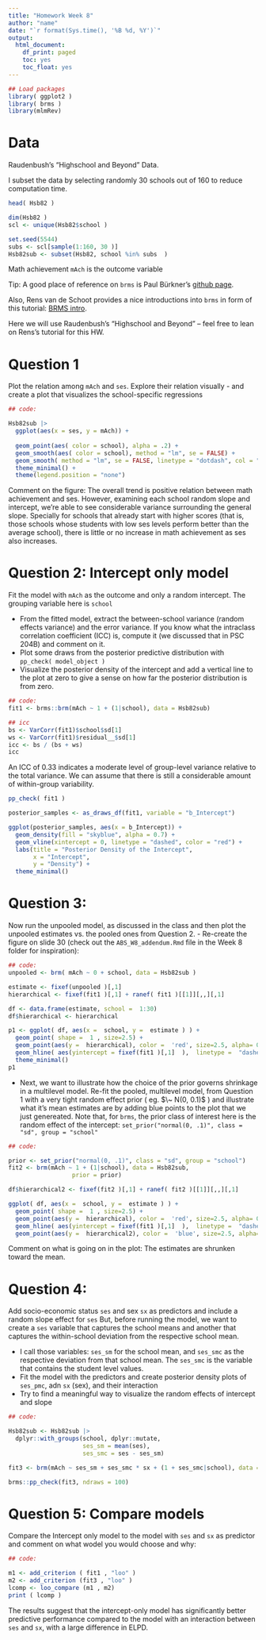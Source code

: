 ```yaml
---
title: "Homework Week 8"
author: "name"
date: "`r format(Sys.time(), '%B %d, %Y')`"
output: 
  html_document:
    df_print: paged
    toc: yes
    toc_float: yes
---
```


```r
## Load packages
library( ggplot2 )
library( brms )
library(mlmRev)
```
# Data

Raudenbush's "Highschool and Beyond" Data. 

I subset the data by selecting randomly 30 schools out of 160 to reduce computation time. 
```r
head( Hsb82 )

dim(Hsb82 )
scl <- unique(Hsb82$school )

set.seed(5544)
subs <- scl[sample(1:160, 30 )]
Hsb82sub <- subset(Hsb82, school %in% subs  )

```

Math achievement `mAch` is the outcome variable

Tip: A good place of reference on `brms` is Paul Bürkner's [github page](https://github.com/paul-buerkner/brms).

Also, Rens van de Schoot provides a nice introductions into `brms` in form of this tutorial: [BRMS intro](https://www.rensvandeschoot.com/tutorials/brms/). 

Here we will use Raudenbush's "Highschool and Beyond" -- feel free to lean on Rens's tutorial for this HW.

# Question 1 

Plot the relation among `mAch` and `ses`. Explore their relation visually - and create a plot that visualizes the school-specific regressions

```r
## code:

Hsb82sub |> 
  ggplot(aes(x = ses, y = mAch)) +
  
  geom_point(aes( color = school), alpha = .2) +
  geom_smooth(aes( color = school), method = "lm", se = FALSE) +
  geom_smooth( method = "lm", se = FALSE, linetype = "dotdash", col = "red") +
  theme_minimal() +
  theme(legend.position = "none")
```
Comment on the figure: The overall trend is positive relation between math achievement and ses. However, examining each school random slope and intercept, we're able to see considerable variance surrounding the general slope. Specially for schools that already start with higher scores (that is, those schools whose students with low ses levels perform better than the average school), there is little or no increase in math achievement as ses also increases.  

# Question 2: Intercept only model

Fit the model with `mAch` as the outcome and only a random intercept. The grouping variable here is `school`

 - From the fitted model, extract the between-school variance (random effects variance) and the error variance. If you know what the intraclass correlation coefficient (ICC) is, compute it (we discussed that in PSC 204B) and comment on it.
 - Plot some draws from the posterior predictive distribution with `pp_check( model_object )`
 - Visualize the posterior density of the intercept and add a vertical line to the plot at zero to give a sense on how far the posterior distribution is from zero. 
 
```r
## code:
fit1 <- brms::brm(mAch ~ 1 + (1|school), data = Hsb82sub)
```

```r
## icc
bs <- VarCorr(fit1)$school$sd[1]
ws <- VarCorr(fit1)$residual__$sd[1]
icc <- bs / (bs + ws)
icc
```
An ICC of 0.33 indicates a moderate level of group-level variance relative to the total variance. We can assume that there is still a considerable amount of within-group variability.

```r
pp_check( fit1 )
```

```r
posterior_samples <- as_draws_df(fit1, variable = "b_Intercept")

ggplot(posterior_samples, aes(x = b_Intercept)) +
  geom_density(fill = "skyblue", alpha = 0.7) +
  geom_vline(xintercept = 0, linetype = "dashed", color = "red") +
  labs(title = "Posterior Density of the Intercept",
       x = "Intercept",
       y = "Density") +
  theme_minimal()
```

# Question 3:

Now run the unpooled model, as discussed in the class and then plot the unpooled estimates vs. the pooled ones from Question 2. 
- Re-create the figure on slide 30 (check out the `ABS_W8_addendum.Rmd` file in the Week 8 folder for inspiration):
```r
## code:
unpooled <- brm( mAch ~ 0 + school, data = Hsb82sub )

estimate <- fixef(unpooled )[,1]
hierarchical <- fixef(fit1 )[,1] + ranef( fit1 )[[1]][,,][,1]

df <- data.frame(estimate, school =  1:30)
df$hierarchical <- hierarchical

p1 <- ggplot( df, aes(x =  school, y =  estimate ) ) + 
  geom_point( shape =  1 , size=2.5) + 
  geom_point(aes(y =  hierarchical), color =  'red', size=2.5, alpha= 0.7) + 
  geom_hline( aes(yintercept = fixef(fit1 )[,1]  ),  linetype =  "dashed") +
  theme_minimal()
p1
```

- Next, we want to illustrate how the choice of the prior governs shrinkage in a multilevel model.
Re-fit the pooled, multilevel model, from Question 1 with a very tight random effect prior ( eg. $\~ N(0, 0.1)$ ) and illustrate what it's mean estimates are by adding blue points to the plot that we just genereated. 
Note that, for `brms`, the prior class of interest here is the random effect of the intercept: `set_prior("normal(0, .1)", class = "sd", group = "school"`

```r
## code:

prior <- set_prior("normal(0, .1)", class = "sd", group = "school")
fit2 <- brm(mAch ~ 1 + (1|school), data = Hsb82sub,
                  prior = prior)

df$hierarchical2 <- fixef(fit2 )[,1] + ranef( fit2 )[[1]][,,][,1]

ggplot( df, aes(x =  school, y =  estimate ) ) + 
  geom_point( shape =  1 , size=2.5) + 
  geom_point(aes(y =  hierarchical), color =  'red', size=2.5, alpha= 0.7) + 
  geom_hline( aes(yintercept = fixef(fit1 )[,1]  ),  linetype =  "dashed") +
  geom_point(aes(y =  hierarchical2), color =  'blue', size=2.5, alpha= 0.7)
```
Comment on what is going on in the plot: The estimates are shrunken toward the mean.


# Question 4: 

Add socio-economic status `ses` and sex `sx` as predictors and include a random slope effect for `ses`
But, before running the model, we want to create a `ses` variable that captures the school means and another that captures the within-school deviation from the respective school mean. 

 - I call those variables: `ses_sm` for the school mean, and `ses_smc` as the respective deviation from that school mean. The `ses_smc` is the variable that contains the student level values.
 - Fit the model with the predictors and create posterior density plots of `ses_pmc`, adn `sx` (sex), and their interaction
 - Try to find a meaningful way to visualize the random effects of intercept and slope

```r
## code:

Hsb82sub <- Hsb82sub |> 
  dplyr::with_groups(school, dplyr::mutate, 
                     ses_sm = mean(ses),
                     ses_smc = ses - ses_sm)

fit3 <- brm(mAch ~ ses_sm + ses_smc * sx + (1 + ses_smc|school), data = Hsb82sub, cores = 16)
```

```r
brms::pp_check(fit3, ndraws = 100)
```

# Question 5:  Compare models

Compare the Intercept only model to the model with `ses` and `sx` as predictor and comment on what wodel you would choose and why:

```r
## code:

m1 <- add_criterion ( fit1 , "loo" )
m2 <- add_criterion (fit3 , "loo" )
lcomp <- loo_compare (m1 , m2)
print ( lcomp )
```
The results suggest that the intercept-only model has significantly better predictive performance compared to the model with an interaction between `ses` and `sx`, with a large difference in ELPD.